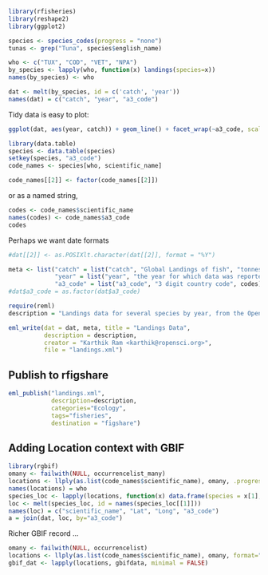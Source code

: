 ```r
library(rfisheries)
library(reshape2)
library(ggplot2)
```

```r
species <- species_codes(progress = "none")
tunas <- grep("Tuna", species$english_name)
```

```r
who <- c("TUX", "COD", "VET", "NPA")
by_species <- lapply(who, function(x) landings(species=x))
names(by_species) <- who
```

```r
dat <- melt(by_species, id = c('catch', 'year'))
names(dat) = c("catch", "year", "a3_code")
```

Tidy data is easy to plot:

```r

ggplot(dat, aes(year, catch)) + geom_line() + facet_wrap(~a3_code, scales="free_y")
```




```r
library(data.table)
species <- data.table(species)
setkey(species, "a3_code")
code_names <- species[who, scientific_name]
```

```r
code_names[[2]] <- factor(code_names[[2]])
```


or as a named string,

```r
codes <- code_names$scientific_name
names(codes) <- code_names$a3_code
codes
```

Perhaps we want date formats

```r
#dat[[2]] <- as.POSIXlt.character(dat[[2]], format = "%Y")
```


```r
meta <- list("catch" = list("catch", "Global Landings of fish", "tonnes"),
             "year" = list("year", "the year for which data was reported", "YYYY"),
             "a3_code" = list("a3_code", "3 digit country code", codes))
#dat$a3_code = as.factor(dat$a3_code)
```

```r
require(reml)
description = "Landings data for several species by year, from the OpenFisheries database"

eml_write(dat = dat, meta, title = "Landings Data", 
          description = description, 
          creator = "Karthik Ram <karthik@ropensci.org>", 
          file = "landings.xml")
```


## Publish to rfigshare

```r
eml_publish("landings.xml", 
            description=description, 
            categories="Ecology", 
            tags="fisheries", 
            destination = "figshare")
```


## Adding Location context with GBIF

```r
library(rgbif)
omany <- failwith(NULL, occurrencelist_many)
locations <- llply(as.list(code_names$scientific_name), omany, .progress = "none")
names(locations) = who
species_loc <- lapply(locations, function(x) data.frame(species = x[1], Lat = x[3], Long = x[4]))
loc <- melt(species_loc, id = names(species_loc[[1]]))
names(loc) = c("scientific_name", "Lat", "Long", "a3_code")
a = join(dat, loc, by="a3_code")

```





Richer GBIF record ...

```r
omany <- failwith(NULL, occurrencelist)
locations <- llply(as.list(code_names$scientific_name), omany, format="darwin", .progress = "none")
gbif_dat <- lapply(locations, gbifdata, minimal = FALSE)
```



